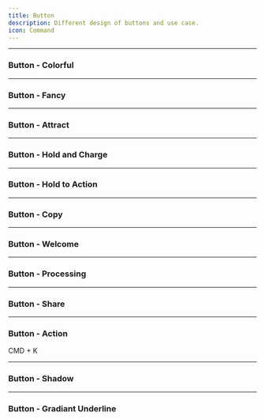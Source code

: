 ```yaml
---
title: Button
description: Different design of buttons and use case.
icon: Command
---
```


---

### Button - Colorful


<Preview link="button/btn-15">
    <Btn15 />
</Preview>

---

### Button - Fancy


<Preview link="button/btn-12">
    <Btn12 />
</Preview>

---

### Button - Attract


<Preview link="button/btn-03">
    <Btn03 />
</Preview>

---

### Button - Hold and Charge


<Preview link="button/btn-04">
    <Btn04 />
</Preview>

---

### Button - Hold to Action


<Preview link="button/btn-05">
    <Btn05 />
</Preview>

---

### Button - Copy


<Preview link="button/btn-06">
    <Btn06 />
</Preview>

---

### Button - Welcome


<Preview link="button/btn-13">
    <Btn13 />
</Preview>

---

### Button - Processing


<Preview link="button/btn-07">
    <Btn07 />
</Preview>

---

### Button - Share


<Preview link="button/btn-08">
    <Btn08 />
</Preview>

---

### Button - Action


<Preview link="button/btn-09">
    <Btn09>
        <Command
            className={cn(
                "w-4 h-4",
                "text-zinc-600 dark:text-zinc-400",
                "transition-all duration-300",
                "group-hover:scale-110",
                "group-hover:rotate-[-4deg]",
                "group-active:scale-95"
            )}
        />
        <span className="ml-2 text-sm text-zinc-600 dark:text-zinc-400">
            CMD + K
        </span>
    </Btn09>
</Preview>

---

### Button - Shadow


<Preview link="button/btn-10">
    <Btn10 />
</Preview>

---

### Button - Gradiant Underline


<Preview link="button/btn-11">
    <Btn11 />
</Preview>